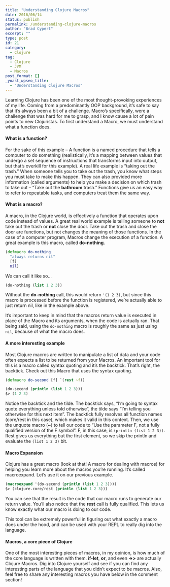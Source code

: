 ```yaml
---
title: "Understanding Clojure Macros"
date: 2016/06/14
status: publish
permalink: /understanding-clojure-macros
author: "Brad Cypert"
excerpt: ""
type: post
id: 21
category:
  - Clojure
tag:
  - Clojure
  - JVM
  - Macros
post_format: []
_yoast_wpseo_title:
  - "Understanding Clojure Macros"
---
```


Learning Clojure has been one of the most thought-provoking experiences of my life. Coming from a predominantly OOP background, it’s safe to say that it’s always been a bit of a challenge. Macro’s specifically, were a challenge that was hard for me to grasp, and I know cause a lot of pain points to new Clojuristas. To first understand a Macro, we must understand what a function does.

#### What is a function?

For the sake of this example – A function is a named procedure that tells a computer to do something (realistically, it’s a mapping between values that undergo a set sequence of instructions that transforms input into output, but that’s overkill for this example). A real life example is “taking out the trash.” When someone tells you to take out the trash, you know what steps you must take to make this happen. They can also provided more information (called arguments) to help you make a decision on which trash to take out – “Take out the **bathroom** trash.” Functions give us an easy way to refer to repeatable tasks, and computers treat them the same way.

#### What is a macro?

A macro, in the Clojure world, is effectively a function that operates upon code instead of values. A great real world example is telling someone to **not** take out the trash or **not** close the door. Take out the trash and close the door are functions, but not changes the meaning of those functions. In the case of a computer program, Macros change the execution of a function. A great example is this macro, called **do-nothing**.

```clojure
(defmacro do-nothing
  "always returns nil"
  [f]
  nil)

```

We can call it like so…

```clojure
(do-nothing (list 1 2 3))

```

Without the **do-nothing** call, this would return `'(1 2 3)`, but since this macro is processed before the function is registered, we’re actually able to just return nil, like in the example above.

It’s important to keep in mind that the macros return value is executed in place of the Macro and its arguments, when the code is actually ran. That being said, using the `do-nothing` macro is roughly the same as just using `nil`, because of what the macro does.

#### A more interesting example

Most Clojure macros are written to manipulate a list of data and your code often expects a list to be returned from your Macros. An important tool for this is a macro called syntax quoting and it’s the backtick. That’s right, the backtick. Check out this Macro that uses the syntax quoting.

```clojure
(defmacro do-second [f] `(rest ~f))

(do-second (println (list 1 2 3)))
$> (1 2 3)

```

Notice the backtick and the tilde. The backtick says, “I’m going to syntax quote everything unless told otherwise”, the tilde says “I’m telling you otherwise for this next item”. The backtick fully resolves all function names (core/rest in this case), which makes it valid in this context. Then, we use the unquote macro (**~**) to tell our code to “Use the parameter F, not a fully qualified version of the F symbol”. F, in this case, is `(println (list 1 2 3))`. Rest gives us everything but the first element, so we skip the println and evaluate the `(list 1 2 3)` bit.

#### Macro Expansion

Clojure has a great macro (look at that! A macro for dealing with macros) for helping you learn more about the macros you’re running. It’s called macroexpand. Let’s use it on our previous example.

```clojure
(macroexpand '(do-second (println (list 1 2 3))))
$> (clojure.core/rest (println (list 1 2 3)))

```

You can see that the result is the code that our macro runs to generate our return value. You’ll also notice that the **rest** call is fully qualified. This lets us know exactly what our macro is doing to our code.

This tool can be extremely powerful in figuring out what exactly a macro does under the hood, and can be used with your REPL to really dig into the language.

#### Macros, a core piece of Clojure

One of the most interesting pieces of macros, in my opinion, is how much of the core language is written with them. **if-let**, **or**, and even **-&gt;&gt;** are actually Clojure Macros. Dig into Clojure yourself and see if you can find any interesting parts of the language that you didn’t expect to be macros. Also, feel free to share any interesting macros you have below in the comment section!
